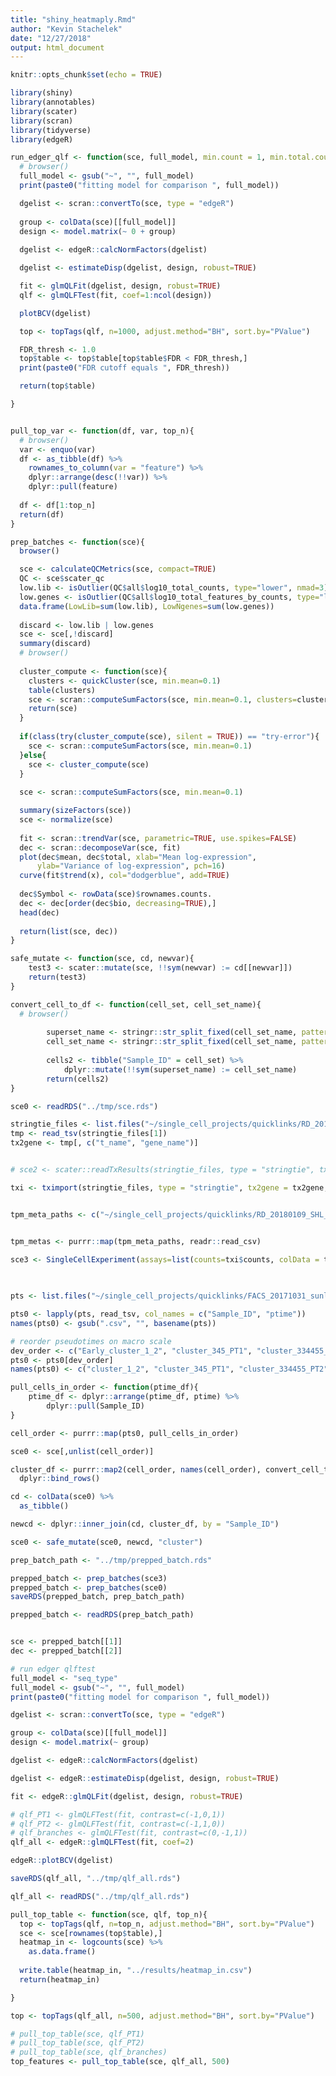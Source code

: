 ```yaml
---
title: "shiny_heatmaply.Rmd"
author: "Kevin Stachelek"
date: "12/27/2018"
output: html_document
---
```


```r
knitr::opts_chunk$set(echo = TRUE)
```

```r
library(shiny)
library(annotables)
library(scater)
library(scran)
library(tidyverse)
library(edgeR)
```

```r

run_edger_qlf <- function(sce, full_model, min.count = 1, min.total.count = 2, feature = "transcript"){
  # browser()
  full_model <- gsub("~", "", full_model)
  print(paste0("fitting model for comparison ", full_model))

  dgelist <- scran::convertTo(sce, type = "edgeR")
  
  group <- colData(sce)[[full_model]]
  design <- model.matrix(~ 0 + group)
  
  dgelist <- edgeR::calcNormFactors(dgelist)

  dgelist <- estimateDisp(dgelist, design, robust=TRUE)

  fit <- glmQLFit(dgelist, design, robust=TRUE)
  qlf <- glmQLFTest(fit, coef=1:ncol(design))

  plotBCV(dgelist)

  top <- topTags(qlf, n=1000, adjust.method="BH", sort.by="PValue")

  FDR_thresh <- 1.0
  top$table <- top$table[top$table$FDR < FDR_thresh,]
  print(paste0("FDR cutoff equals ", FDR_thresh))

  return(top$table)

}


pull_top_var <- function(df, var, top_n){
  # browser()
  var <- enquo(var)
  df <- as_tibble(df) %>% 
    rownames_to_column(var = "feature") %>% 
    dplyr::arrange(desc(!!var)) %>% 
    dplyr::pull(feature)
  
  df <- df[1:top_n]
  return(df)
}

prep_batches <- function(sce){
  browser()

  sce <- calculateQCMetrics(sce, compact=TRUE)
  QC <- sce$scater_qc
  low.lib <- isOutlier(QC$all$log10_total_counts, type="lower", nmad=3)
  low.genes <- isOutlier(QC$all$log10_total_features_by_counts, type="lower", nmad=3)
  data.frame(LowLib=sum(low.lib), LowNgenes=sum(low.genes))
  
  discard <- low.lib | low.genes 
  sce <- sce[,!discard]
  summary(discard)
  # browser()
  
  cluster_compute <- function(sce){
    clusters <- quickCluster(sce, min.mean=0.1)
    table(clusters)
    sce <- scran::computeSumFactors(sce, min.mean=0.1, clusters=clusters)    
    return(sce)
  }
  
  if(class(try(cluster_compute(sce), silent = TRUE)) == "try-error"){
    sce <- scran::computeSumFactors(sce, min.mean=0.1)
  }else{
    sce <- cluster_compute(sce)
  }
  
  sce <- scran::computeSumFactors(sce, min.mean=0.1)

  summary(sizeFactors(sce))
  sce <- normalize(sce)
  
  fit <- scran::trendVar(sce, parametric=TRUE, use.spikes=FALSE) 
  dec <- scran::decomposeVar(sce, fit)
  plot(dec$mean, dec$total, xlab="Mean log-expression", 
      ylab="Variance of log-expression", pch=16)
  curve(fit$trend(x), col="dodgerblue", add=TRUE)
  
  dec$Symbol <- rowData(sce)$rownames.counts.
  dec <- dec[order(dec$bio, decreasing=TRUE),]
  head(dec)
    
  return(list(sce, dec))
}

safe_mutate <- function(sce, cd, newvar){
	test3 <- scater::mutate(sce, !!sym(newvar) := cd[[newvar]])	
	return(test3)
}

convert_cell_to_df <- function(cell_set, cell_set_name){
  # browser()
  
		superset_name <- stringr::str_split_fixed(cell_set_name, pattern = "_", n=2)[,1]
		cell_set_name <- stringr::str_split_fixed(cell_set_name, pattern = "_", n=2)[,2]
		
		cells2 <- tibble("Sample_ID" = cell_set) %>%
			dplyr::mutate(!!sym(superset_name) := cell_set_name)
		return(cells2)
}

```


```r
sce0 <- readRDS("../tmp/sce.rds")

```

```r

stringtie_files <- list.files("~/single_cell_projects/quicklinks/RD_20180109_SHL_H_sapiens_RB_31_proj/output/stringtie/", pattern = "t_data.ctab", recursive = T, full.names = T)
tmp <- read_tsv(stringtie_files[1])
tx2gene <- tmp[, c("t_name", "gene_name")]


# sce2 <- scater::readTxResults(stringtie_files, type = "stringtie", tx2gene = tx2gene, txOut = F, full_length = TRUE)

txi <- tximport(stringtie_files, type = "stringtie", tx2gene = tx2gene, txOut = F)


tpm_meta_paths <- c("~/single_cell_projects/quicklinks/RD_20180109_SHL_H_sapiens_RB_31_proj/RD_Seq_sample_info_20180109.csv")


tpm_metas <- purrr::map(tpm_meta_paths, readr::read_csv)

sce3 <- SingleCellExperiment(assays=list(counts=txi$counts, colData = tpm_metas[[1]], featureData = data.frame(row.names = rownames(txi$counts), txi$counts)))
																				 
																				 


```


```r
pts <- list.files("~/single_cell_projects/quicklinks/FACS_20171031_sunlee_H_sapiens_proj/results/pt_files_heatmap/", full.names = T)

pts0 <- lapply(pts, read_tsv, col_names = c("Sample_ID", "ptime"))
names(pts0) <- gsub(".csv", "", basename(pts))

# reorder pseudotimes on macro scale
dev_order <- c("Early_cluster_1_2", "cluster_345_PT1", "cluster_334455_PT2")
pts0 <- pts0[dev_order]
names(pts0) <- c("cluster_1_2", "cluster_345_PT1", "cluster_334455_PT2")

pull_cells_in_order <- function(ptime_df){
	ptime_df <- dplyr::arrange(ptime_df, ptime) %>% 
		dplyr::pull(Sample_ID)
}

cell_order <- purrr::map(pts0, pull_cells_in_order)

```

```r

sce0 <- sce[,unlist(cell_order)]

cluster_df <- purrr::map2(cell_order, names(cell_order), convert_cell_to_df) %>% 
  dplyr::bind_rows()

cd <- colData(sce0) %>% 
  as_tibble()

newcd <- dplyr::inner_join(cd, cluster_df, by = "Sample_ID")

sce0 <- safe_mutate(sce0, newcd, "cluster")

```


```r
prep_batch_path <- "../tmp/prepped_batch.rds"

prepped_batch <- prep_batches(sce3)
prepped_batch <- prep_batches(sce0)
saveRDS(prepped_batch, prep_batch_path)

prepped_batch <- readRDS(prep_batch_path)


sce <- prepped_batch[[1]]
dec <- prepped_batch[[2]]

```

```r

# run edger qlftest
full_model <- "seq_type"
full_model <- gsub("~", "", full_model)
print(paste0("fitting model for comparison ", full_model))

dgelist <- scran::convertTo(sce, type = "edgeR")

group <- colData(sce)[[full_model]]
design <- model.matrix(~ group)

dgelist <- edgeR::calcNormFactors(dgelist)

dgelist <- edgeR::estimateDisp(dgelist, design, robust=TRUE)

fit <- edgeR::glmQLFit(dgelist, design, robust=TRUE)

# qlf_PT1 <- glmQLFTest(fit, contrast=c(-1,0,1))
# qlf_PT2 <- glmQLFTest(fit, contrast=c(-1,1,0))
# qlf_branches <- glmQLFTest(fit, contrast=c(0,-1,1))
qlf_all <- edgeR::glmQLFTest(fit, coef=2)

edgeR::plotBCV(dgelist)

saveRDS(qlf_all, "../tmp/qlf_all.rds")

```

```r

qlf_all <- readRDS("../tmp/qlf_all.rds")

pull_top_table <- function(sce, qlf, top_n){
  top <- topTags(qlf, n=top_n, adjust.method="BH", sort.by="PValue")
  sce <- sce[rownames(top$table),]
  heatmap_in <- logcounts(sce) %>% 
    as.data.frame()
  
  write.table(heatmap_in, "../results/heatmap_in.csv")
  return(heatmap_in)

}

top <- topTags(qlf_all, n=500, adjust.method="BH", sort.by="PValue")

# pull_top_table(sce, qlf_PT1)
# pull_top_table(sce, qlf_PT2)
# pull_top_table(sce, qlf_branches)
top_features <- pull_top_table(sce, qlf_all, 500)


```


